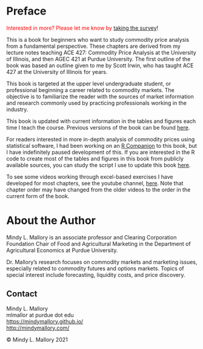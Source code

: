# Preface {.unnumbered}

[Interested in more? Please let me know by]{style="color:red"} [taking the survey](https://forms.gle/Q3VByCQZHjfQSy9D7)!

This is a book for beginners who want to study commodity price analysis from a fundamental perspective. These chapters are derived from my lecture notes teaching ACE 427: Commodity Price Analysis at the University of Illinois, and then AGEC 421 at Purdue University. The first outline of the book was based an outline given to me by Scott Irwin, who has taught ACE 427 at the University of Illinois for years. 

This book is targeted at the upper level undergraduate student, or professional beginning a career related to commodity markets. The objective is to familiarize the reader with the sources of market information and research commonly used by practicing professionals working in the industry.

This book is updated with current information in the tables and figures each time I teach the course. Previous versions of the book can be found [here](https://github.com/mindymallory/PriceAnalysis/releases).

For readers interested in more in-depth analysis of commodity prices using statistical software, I had been working on an [R Companion](http://mindymallory.github.io/R-Companion-Price-Analysis/index.html) to this book, but I have indefinitely paused development of this. If you are interested in the R code to create most of the tables and figures in this book from publicly available sources, you can study the script I use to update this book [here](https://github.com/mindymallory/PriceAnalysis/blob/master/assets/make-assets.Rmd).  

To see some videos working through excel-based exercises I have developed for most chapters, see the youtube channel, [here](https://www.youtube.com/@uiucace4277/videos). Note that chapter order may have changed from the older videos to the order in the current form of the book. 

# About the Author {-}

Mindy L. Mallory is an associate professor and Clearing Corporation Foundation Chair of Food and Agricultural Marketing in the Department of Agricultural Economics at Purdue University.

Dr. Mallory’s research focuses on commodity markets and marketing issues, especially related to commodity futures and options markets. Topics of special interest include forecasting, liquidity costs, and price discovery. 

## Contact {-}
Mindy L. Mallory  
mlmallor at purdue dot edu  
[https://mindymallory.github.io/](https://mindymallory.github.io/)  
[http://mindymallory.com/](http://mindymallory.com/)

<p>&copy; Mindy L. Mallory 2021</p>
